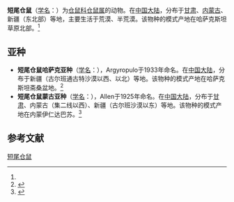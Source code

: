 {{Speciesbox
| name = 短尾仓鼠
| status = 
| status_system = 
| image = 
| genus = Cricetulus
| species = eversmanni
| authority = (Brandt, 1859)<ref name='id872'>{{cite web| url =http://www.bioinfo.cn/db05/BjdwSpecies.php?action=view&id=872| title =短尾仓鼠| work =《中国动物物种编目数据库》| publisher =中国科学院微生物研究所| author =中国科学院动物研究所| accessdate =2009-03-27| deadurl =yes| archiveurl =https://web.archive.org/web/20160305002831/http://www.bioinfo.cn/db05/BjdwSpecies.php?action=view&id=872| archivedate =2016-03-05}}</ref>
}}

'''短尾仓鼠'''（[[学名|学名]]：{{lang|la|''Cricetulus eversmanni''}}）为[[仓鼠科|仓鼠科]][[仓鼠属|仓鼠属]]的动物。在[[中国大陆|中国大陆]]，分布于[[甘肃|甘肃]]、[[内蒙古|内蒙古]]、新疆（东北部）等地，主要生活于荒漠、半荒漠。该物种的模式产地在哈萨克斯坦草原北部。<ref name='id872'/>

==亚种==
*'''短尾仓鼠哈萨克亚种'''（[[学名|学名]]：{{lang|la|''Cricetulus eversmanni beljawi''}}），Argyropulo于1933年命名。在[[中国大陆|中国大陆]]，分布于新疆（古尔班通古特沙漠以西、以北）等地。该物种的模式产地在哈萨克斯坦斋桑盆地。<ref name='id873'>{{cite web| url =http://www.bioinfo.cn/db05/BjdwSpecies.php?action=view&id=873| title =短尾仓鼠哈萨克亚种| work =《中国动物物种编目数据库》| publisher =中国科学院微生物研究所| author =中国科学院动物研究所| accessdate =2009-03-27| deadurl =yes| archiveurl =https://web.archive.org/web/20160305093922/http://www.bioinfo.cn/db05/BjdwSpecies.php?action=view&id=873| archivedate =2016-03-05}}</ref>
*'''短尾仓鼠蒙古亚种'''（[[学名|学名]]：{{lang|la|''Cricetulus eversmanni curatus''}}），Allen于1925年命名。在[[中国大陆|中国大陆]]，分布于[[甘肃|甘肃]]、内蒙古（集二线以西）、新疆（古尔班沙漠以东）等地。该物种的模式产地在内蒙伊仁达巴苏。<ref name='id874'>{{cite web| url =http://www.bioinfo.cn/db05/BjdwSpecies.php?action=view&id=874| title =短尾仓鼠蒙古亚种| work =《中国动物物种编目数据库》| publisher =中国科学院微生物研究所| author =中国科学院动物研究所| accessdate =2009-03-27| deadurl =yes| archiveurl =https://web.archive.org/web/20160305052916/http://www.bioinfo.cn/db05/BjdwSpecies.php?action=view&id=874| archivedate =2016-03-05}}</ref>

== 参考文献 ==
{{reflist}}

[[Category:仓鼠属|短尾仓鼠]]


{{哺乳类小作品}}